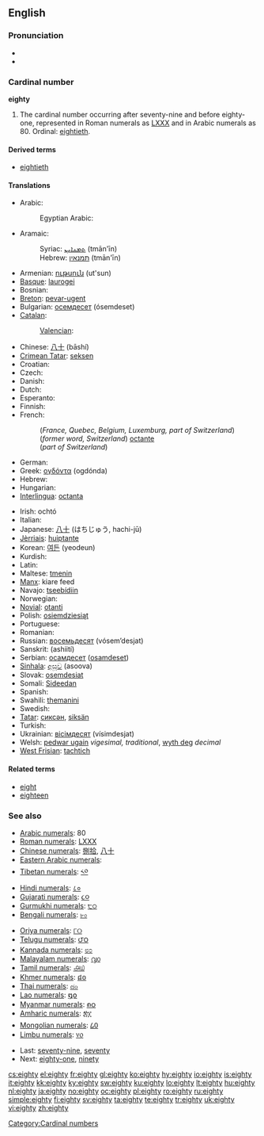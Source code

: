 ==English==

===Pronunciation===
* {{audio|en-us-eighty.ogg|Audio (US)}}
* {{rhymes|eɪti}}

===Cardinal number===
'''eighty'''

# The cardinal number occurring after seventy-nine and before eighty-one, represented in Roman numerals as [[LXXX]] and in Arabic numerals as 80. Ordinal: [[eightieth]].

====Derived terms====
* [[eightieth]]

====Translations====
{{trans-top|80}}
* Arabic: {{t|ar|ثمانون|sc=Arab|tr=thamaanuuna|alt=ثَمانُونَ}}
*: Egyptian Arabic: {{t|arz|تمنين|sc=Arab|tr=tamaniin}}
* Aramaic:
*: Syriac: [[ܬܡܢܐܝܢ]] (tmān'īn) {{c}}
*: Hebrew: [[תמנאין]] (tmān'īn) {{c}}
* Armenian: [[ութսուն]] (ut'sun)
* [[Basque]]: [[laurogei]]
* Bosnian: {{t-|bs|osamdeset}}
* [[Breton]]: [[pevar-ugent]]
* Bulgarian: [[осемдесет]] (ósemdeset)
* [[Catalan]]: {{t-|ca|vuitanta}}
*: [[Valencian]]: {{t-|ca|huitanta}}
* Chinese: [[八]][[十]] (bāshí)
* [[Crimean Tatar]]: [[seksen#Crimean Tatar|seksen]]
* Croatian: {{t-|hr|osamdeset|alt=osamdèsēt}}
* Czech: {{t-|cs|osmdesát}}
* Danish: {{t+|da|firs}}
* Dutch: {{t+|nl|tachtig|f}}
* Esperanto: {{t-|eo|okdek|xs=Esperanto}}
* Finnish: {{t-|fi|kahdeksankymmentä}}
* French:
*: (''France, Quebec, Belgium, Luxemburg, part of Switzerland'') {{t+|fr|quatre-vingts}}
*: (''former word, Switzerland'') [[octante]]
*: (''part of Switzerland'') {{t+|fr|huitante}}
* German: {{t+|de|achtzig|f}}
* Greek: [[ογδόντα]] (ogdónda)
* Hebrew: {{t-|he|שמונים|m|f|alt=שְׁמוֹנִים|tr=šmoním|sc=Hebr}}
* Hungarian: {{t+|hu|nyolcvan}}
* [[Interlingua]]: [[octanta]]
{{trans-mid}}
* Irish: ochtó
* Italian: {{t+|it|ottanta}}
* Japanese: [[八]][[十]] (はちじゅう, hachi-jū)
* [[Jèrriais]]: [[huiptante]]
* Korean: [[여든]] (yeodeun)
* Kurdish: {{ku-Arab|[[هه‌شتا]]}}
* Latin: {{t-|la|octoginta}}
* Maltese: [[tmenin]]
* [[Manx]]: kiare feed
* Navajo: [[tseebídiin]]
* Norwegian: {{t+|no|åtti}}
* [[Novial]]: [[otanti]]
* Polish: [[osiemdziesiąt]]
* Portuguese: {{t+|pt|oitenta}}
* Romanian: {{t+|ro|optzeci}}
* Russian: [[восемьдесят]] (vósem’desjat)
* Sanskrit: (ashiití)
* Serbian: [[осамдесет]] ([[osamdeset]])
* [[Sinhala]]: [[අසූව]] (asoova)
* Slovak: [[osemdesiat]]
* Somali: [[Sideedan]]
* Spanish: {{t+|es|ochenta}}
* Swahili: [[themanini]]
* Swedish: {{t+|sv|åttio}}
* [[Tatar]]: [[сиксән#Tatar|сиксән]], [[siksän#Tatar|siksän]]
* Turkish: {{t+|tr|seksen}}
* Ukrainian: [[вісімдесят]] (vísimdesjat)
* Welsh: [[pedwar ugain]] ''vigesimal, traditional'', [[wyth deg]] ''decimal''
* [[West Frisian]]: [[tachtich]]
{{trans-bottom}}

====Related terms====
* [[eight]]
* [[eighteen]]

===See also===
{{rel-top|Symbols for eighty in various numeral systems}}
* [[w:Arabic numerals|Arabic numerals]]: 80
* [[w:Roman numerals|Roman numerals]]: [[LXXX]]
* [[w:Chinese numerals|Chinese numerals]]: [[捌]][[拾]], [[八]][[十]]
* [[w:Eastern Arabic numerals|Eastern Arabic numerals]]: {{Arab|[[٨٠]]}}
* [[w:Indian numerals|Tibetan numerals]]: [[༨༠]]
* [[w:Indian numerals|Hindi numerals]]: [[८०]]
* [[w:Indian numerals|Gujarati numerals]]: [[૮૦]]
* [[w:Indian numerals|Gurmukhi numerals]]: [[੮੦]]
* [[w:Indian numerals|Bengali numerals]]: [[৮০]]
{{mid2}}
* [[w:Indian numerals|Oriya numerals]]: [[୮୦]]
* [[w:Indian numerals|Telugu numerals]]: [[౮౦]]
* [[w:Indian numerals|Kannada numerals]]: [[೮೦]]
* [[w:Indian numerals|Malayalam numerals]]: [[൮൦]]
* [[w:Indian numerals|Tamil numerals]]: [[௮௰]]
* [[w:Khmer script|Khmer numerals]]: [[៨០]]
* [[w:Thai numerals|Thai numerals]]: [[๘๐]]
* [[w:Lao alphabet|Lao numerals]]: [[໘໐]]
* [[w:Burmese alphabet|Myanmar numerals]]: [[၈၀]]
* [[w:Amharic language|Amharic numerals]]: [[፰፲]]
* [[w:Mongolian alphabet|Mongolian numerals]]: [[᠘᠐]]
* [[w:Limbu language|Limbu numerals]]: [[᥎᥆]]
{{rel-bottom}}
* Last: [[seventy-nine]], [[seventy]]
* Next: [[eighty-one]], [[ninety]]

[[Category:Cardinal numbers]]

[[cs:eighty]]
[[el:eighty]]
[[fr:eighty]]
[[gl:eighty]]
[[ko:eighty]]
[[hy:eighty]]
[[io:eighty]]
[[is:eighty]]
[[it:eighty]]
[[kk:eighty]]
[[ky:eighty]]
[[sw:eighty]]
[[ku:eighty]]
[[lo:eighty]]
[[lt:eighty]]
[[hu:eighty]]
[[nl:eighty]]
[[ja:eighty]]
[[no:eighty]]
[[oc:eighty]]
[[pl:eighty]]
[[ro:eighty]]
[[ru:eighty]]
[[simple:eighty]]
[[fi:eighty]]
[[sv:eighty]]
[[ta:eighty]]
[[te:eighty]]
[[tr:eighty]]
[[uk:eighty]]
[[vi:eighty]]
[[zh:eighty]]
